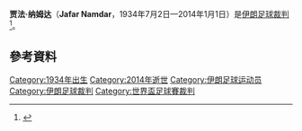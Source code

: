 '''贾法·纳姆达'''（'''Jafar Namdar'''，1934年7月2日—2014年1月1日）是[[伊朗|伊朗]][[足球|足球]][[裁判_(足球)|裁判]]<ref name=obit>{{cite web |url=http://www.persianfootball.com/news/2014/01/03/veteran-referee-namdar-dies/ |title=Veteran referee Namdar dies |publisher=Persianfootball.com |accessdate=2014-01-04 |archive-date=2015-10-04 |archive-url=https://web.archive.org/web/20151004135027/http://www.persianfootball.com/news/2014/01/03/veteran-referee-namdar-dies/ |dead-url=no }}</ref>。

== 參考資料 ==
{{Reflist}}

{{DEFAULTSORT: Namdar, Jafar}}
[[Category:1934年出生|Category:1934年出生]]
[[Category:2014年逝世|Category:2014年逝世]]
[[Category:伊朗足球运动员|Category:伊朗足球运动员]]
[[Category:伊朗足球裁判|Category:伊朗足球裁判]]
[[Category:世界盃足球賽裁判|Category:世界盃足球賽裁判]]